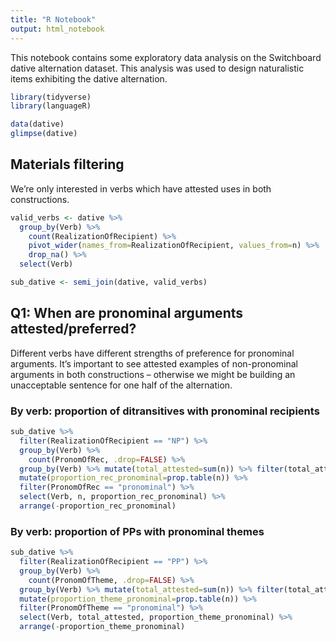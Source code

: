 ```yaml
---
title: "R Notebook"
output: html_notebook
---
```


This notebook contains some exploratory data analysis on the Switchboard dative alternation dataset. This analysis was used to design naturalistic items exhibiting the dative alternation.

```r
library(tidyverse)
library(languageR)
```

```r
data(dative)
glimpse(dative)
```

## Materials filtering

We're only interested in verbs which have attested uses in both constructions.

```r
valid_verbs <- dative %>%
  group_by(Verb) %>% 
    count(RealizationOfRecipient) %>% 
    pivot_wider(names_from=RealizationOfRecipient, values_from=n) %>% 
    drop_na() %>%
  select(Verb)

sub_dative <- semi_join(dative, valid_verbs)
```


## Q1: When are pronominal arguments attested/preferred?

Different verbs have different strengths of preference for pronominal arguments. It's important to see attested examples of non-pronominal arguments in both constructions -- otherwise we might be building an unacceptable sentence for one half of the alternation.

### By verb: proportion of ditransitives with pronominal recipients

```r
sub_dative %>% 
  filter(RealizationOfRecipient == "NP") %>% 
  group_by(Verb) %>% 
    count(PronomOfRec, .drop=FALSE) %>% 
  group_by(Verb) %>% mutate(total_attested=sum(n)) %>% filter(total_attested > 0) %>% 
  mutate(proportion_rec_pronominal=prop.table(n)) %>% 
  filter(PronomOfRec == "pronominal") %>% 
  select(Verb, n, proportion_rec_pronominal) %>% 
  arrange(-proportion_rec_pronominal)
```

### By verb: proportion of PPs with pronominal themes

```r
sub_dative %>% 
  filter(RealizationOfRecipient == "PP") %>% 
  group_by(Verb) %>% 
    count(PronomOfTheme, .drop=FALSE) %>% 
  group_by(Verb) %>% mutate(total_attested=sum(n)) %>% filter(total_attested > 0) %>% 
  mutate(proportion_theme_pronominal=prop.table(n)) %>%
  filter(PronomOfTheme == "pronominal") %>% 
  select(Verb, total_attested, proportion_theme_pronominal) %>% 
  arrange(-proportion_theme_pronominal)
```
